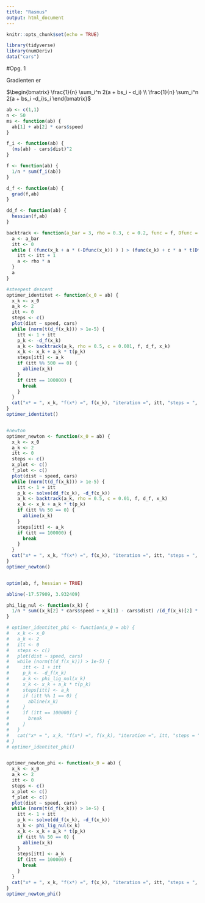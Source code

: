 ```yaml
---
title: "Rasmus"
output: html_document
---
```


```r
knitr::opts_chunk$set(echo = TRUE)

library(tidyverse)
library(numDeriv)
data("cars")
```


#Opg. 1

Gradienten er

$\begin{bmatrix} \frac{1}{n} \sum_i^n 2(a + bs_i - d_i) \\ \frac{1}{n} \sum_i^n 2(a + bs_i -d_i)s_i \end{bmatrix}$




```r
ab <- c(1,1)
n <- 50
ms <- function(ab) {
  ab[1] + ab[2] * cars$speed
}

f_i <- function(ab) {
  (ms(ab) - cars$dist)^2
}

f <- function(ab) {
  1/n * sum(f_i(ab))
}

d_f <- function(ab) {
  grad(f,ab)
}

dd_f <- function(ab) {
  hessian(f,ab)
}

backtrack <- function(a_bar = 3, rho = 0.3, c = 0.2, func = f, Dfunc = d_f, x_k = ab) {
  a <- a_bar
  itt <- 0
  while ( (func(x_k + a * (-Dfunc(x_k)) ) ) > (func(x_k) + c * a * t(Dfunc(x_k)) %*% (-Dfunc(x_k))) ) {
    itt <- itt + 1
    a <- rho * a
  }
  a
}

#steepest descent
optimer_identitet <- function(x_0 = ab) {
  x_k <- x_0
  a_k <- 2
  itt <- 0
  steps <- c()
  plot(dist ~ speed, cars)
  while (norm(t(d_f(x_k))) > 1e-5) {
    itt <- 1 + itt
    p_k <- -d_f(x_k)
    a_k <- backtrack(a_k, rho = 0.5, c = 0.001, f, d_f, x_k)
    x_k <- x_k + a_k * t(p_k)
    steps[itt] <- a_k
    if (itt %% 500 == 0) {
      abline(x_k)
    }
    if (itt == 100000) {
      break
    }
  }
  cat("x* = ", x_k, "f(x*) =", f(x_k), "iteration =", itt, "steps = ", steps[1:5])
}
optimer_identitet()


#newton
optimer_newton <- function(x_0 = ab) {
  x_k <- x_0
  a_k <- 2
  itt <- 0
  steps <- c()
  x_plot <- c()
  f_plot <- c()
  plot(dist ~ speed, cars)
  while (norm(t(d_f(x_k))) > 1e-5) {
    itt <- 1 + itt
    p_k <- solve(dd_f(x_k), -d_f(x_k))
    a_k <- backtrack(a_k, rho = 0.5, c = 0.01, f, d_f, x_k)
    x_k <- x_k + a_k * t(p_k)
    if (itt %% 50 == 0) {
      abline(x_k)
    }
    steps[itt] <- a_k
    if (itt == 100000) {
      break
    }
  }
  cat("x* = ", x_k, "f(x*) =", f(x_k), "iteration =", itt, "steps = ", steps[1:5])
}
optimer_newton()


optim(ab, f, hessian = TRUE)

abline(-17.57909, 3.932409)

phi_lig_nul <- function(x_k) {
  1/n * sum((x_k[2] * cars$speed + x_k[1] - cars$dist) /(d_f(x_k)[2] * cars$speed + d_f(x_k)[1]))
}

# optimer_identitet_phi <- function(x_0 = ab) {
#   x_k <- x_0
#   a_k <- 2
#   itt <- 0
#   steps <- c()
#   plot(dist ~ speed, cars)
#   while (norm(t(d_f(x_k))) > 1e-5) {
#     itt <- 1 + itt
#     p_k <- -d_f(x_k)
#     a_k <- phi_lig_nul(x_k)
#     x_k <- x_k + a_k * t(p_k)
#     steps[itt] <- a_k
#     if (itt %% 1 == 0) {
#       abline(x_k)
#     }
#     if (itt == 100000) {
#       break
#     }
#   }
#   cat("x* = ", x_k, "f(x*) =", f(x_k), "iteration =", itt, "steps = ", steps[1:5])
# }
# optimer_identitet_phi()


optimer_newton_phi <- function(x_0 = ab) {
  x_k <- x_0
  a_k <- 2
  itt <- 0
  steps <- c()
  x_plot <- c()
  f_plot <- c()
  plot(dist ~ speed, cars)
  while (norm(t(d_f(x_k))) > 1e-5) {
    itt <- 1 + itt
    p_k <- solve(dd_f(x_k), -d_f(x_k))
    a_k <- phi_lig_nul(x_k)
    x_k <- x_k + a_k * t(p_k)
    if (itt %% 50 == 0) {
      abline(x_k)
    }
    steps[itt] <- a_k
    if (itt == 100000) {
      break
    }
  }
  cat("x* = ", x_k, "f(x*) =", f(x_k), "iteration =", itt, "steps = ", steps[1:5])
}
optimer_newton_phi()
```


